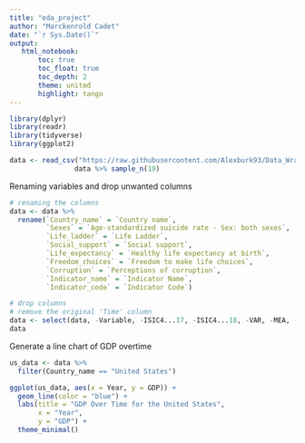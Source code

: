 ```yaml
---
title: "eda_project"
author: "Marckenrold Cadet"
date: "`r Sys.Date()`"
output: 
   html_notebook:
       toc: true 
       toc_float: true
       toc_depth: 2
       theme: united
       highlight: tango
---
```


```r
library(dplyr)
library(readr)
library(tidyverse)
library(ggplot2)
```


```r
data <- read_csv("https://raw.githubusercontent.com/Alexburk93/Data_Wrangling_EDA/main/data/suicide_analysis.csv")
                data %>% sample_n(19)
```
Renaming variables and drop unwanted columns
```r
# renaming the columns 
data <- data %>%
  rename(`Country_name` = `Country name`,
         `Sexes` = `Age-standardized suicide rate - Sex: both sexes`,
         `Life_ladder` = `Life Ladder`,
         `Social_support` = `Social support`,
         `Life_expectancy` = `Healthy life expectancy at birth`,
         `Freedom_choices` = `Freedom to make life choices`,
         `Corruption` = `Perceptions of corruption`,
         `Indicator_name` = `Indicator Name`,
         `Indicator_code` = `Indicator Code`)

# drop columns 
# remove the original 'Time' column
data <- select(data, -Variable, -ISIC4...17, -ISIC4...18, -VAR, -MEA, -`Unit Code`)  
data
```

Generate a line chart of GDP overtime
```r
us_data <- data %>% 
  filter(Country_name == "United States")

ggplot(us_data, aes(x = Year, y = GDP)) +
  geom_line(color = "blue") +  
  labs(title = "GDP Over Time for the United States",
       x = "Year",
       y = "GDP") +
  theme_minimal()
```



```r

```

